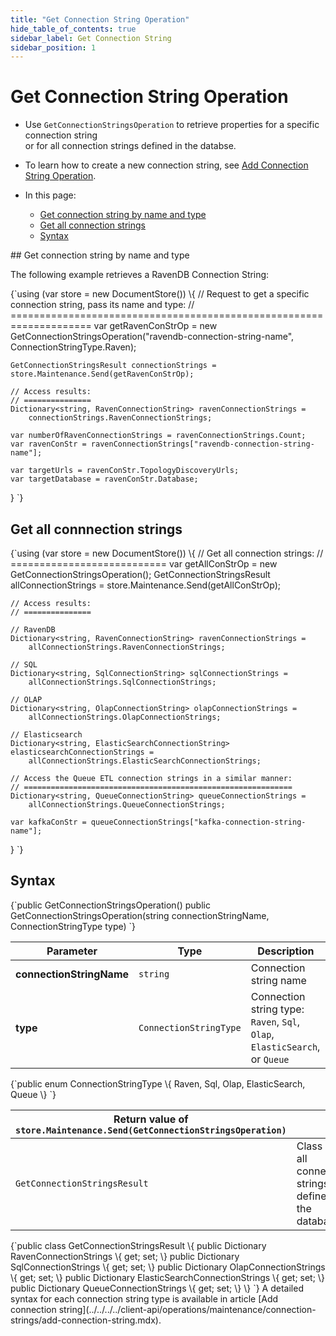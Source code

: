---
title: "Get Connection String Operation"
hide_table_of_contents: true
sidebar_label: Get Connection String
sidebar_position: 1
---




# Get Connection String Operation
<LanguageSwitcher supportedLanguages={supportedLanguages} />
<LanguageContent language="csharp">

<Admonition type="note" title="">

* Use `GetConnectionStringsOperation` to retrieve properties for a specific connection string  
  or for all connection strings defined in the databse.

* To learn how to create a new connection string, see [Add Connection String Operation](../../../../client-api/operations/maintenance/connection-strings/add-connection-string.mdx).

* In this page:
  * [Get connection string by name and type](../../../../client-api/operations/maintenance/connection-strings/get-connection-string.mdx#get-connection-string-by-name-and-type)
  * [Get all connection strings](../../../../client-api/operations/maintenance/connection-strings/get-connection-string.mdx#get-all-connnection-strings)  
  * [Syntax](../../../../client-api/operations/maintenance/connection-strings/get-connection-string.mdx#syntax)

</Admonition>
## Get connection string by name and type

The following example retrieves a RavenDB Connection String:

<TabItem value="get_connection_string_by_name" label="get_connection_string_by_name">
<CodeBlock language="csharp">
{`using (var store = new DocumentStore())
\{
    // Request to get a specific connection string, pass its name and type:
    // ====================================================================
    var getRavenConStrOp = 
        new GetConnectionStringsOperation("ravendb-connection-string-name", ConnectionStringType.Raven);
    
    GetConnectionStringsResult connectionStrings = store.Maintenance.Send(getRavenConStrOp);
    
    // Access results:
    // ===============
    Dictionary<string, RavenConnectionString> ravenConnectionStrings = 
        connectionStrings.RavenConnectionStrings;
    
    var numberOfRavenConnectionStrings = ravenConnectionStrings.Count;
    var ravenConStr = ravenConnectionStrings["ravendb-connection-string-name"];
    
    var targetUrls = ravenConStr.TopologyDiscoveryUrls;
    var targetDatabase = ravenConStr.Database;
\}
`}
</CodeBlock>
</TabItem>



## Get all connnection strings

<TabItem value="get_all_connection_strings" label="get_all_connection_strings">
<CodeBlock language="csharp">
{`using (var store = new DocumentStore())
\{
    // Get all connection strings:
    // ===========================
    var getAllConStrOp = new GetConnectionStringsOperation();
    GetConnectionStringsResult allConnectionStrings = store.Maintenance.Send(getAllConStrOp);
    
    // Access results: 
    // ===============
    
    // RavenDB
    Dictionary<string, RavenConnectionString> ravenConnectionStrings = 
        allConnectionStrings.RavenConnectionStrings;
    
    // SQL
    Dictionary<string, SqlConnectionString> sqlConnectionStrings = 
        allConnectionStrings.SqlConnectionStrings;
    
    // OLAP
    Dictionary<string, OlapConnectionString> olapConnectionStrings = 
        allConnectionStrings.OlapConnectionStrings;
    
    // Elasticsearch
    Dictionary<string, ElasticSearchConnectionString> elasticsearchConnectionStrings = 
        allConnectionStrings.ElasticSearchConnectionStrings;
    
    // Access the Queue ETL connection strings in a similar manner:
    // ============================================================
    Dictionary<string, QueueConnectionString> queueConnectionStrings = 
        allConnectionStrings.QueueConnectionStrings;
    
    var kafkaConStr = queueConnectionStrings["kafka-connection-string-name"];
\}
`}
</CodeBlock>
</TabItem>



## Syntax

<TabItem value="syntax_1" label="syntax_1">
<CodeBlock language="csharp">
{`public GetConnectionStringsOperation()
public GetConnectionStringsOperation(string connectionStringName, ConnectionStringType type)
`}
</CodeBlock>
</TabItem>

| Parameter                | Type                   | Description                                                                    |
|--------------------------|------------------------|--------------------------------------------------------------------------------|
| **connectionStringName** | `string`               | Connection string name                                                         |
| **type**                 | `ConnectionStringType` | Connection string type:<br/>`Raven`, `Sql`, `Olap`, `ElasticSearch`, or `Queue` |

<TabItem value="syntax_2" label="syntax_2">
<CodeBlock language="csharp">
{`public enum ConnectionStringType
\{
    Raven,
    Sql,
    Olap,
    ElasticSearch,
    Queue
\}
`}
</CodeBlock>
</TabItem>

| Return value of `store.Maintenance.Send(GetConnectionStringsOperation)`  |                                                               |
|--------------------------------------------------------------------------|---------------------------------------------------------------|
| `GetConnectionStringsResult`                                             | Class with all connection strings are defined on the database |

<TabItem value="syntax_3" label="syntax_3">
<CodeBlock language="csharp">
{`public class GetConnectionStringsResult
\{
    public Dictionary<string, RavenConnectionString> RavenConnectionStrings \{ get; set; \}
    public Dictionary<string, SqlConnectionString> SqlConnectionStrings \{ get; set; \}
    public Dictionary<string, OlapConnectionString> OlapConnectionStrings \{ get; set; \}
    public Dictionary<string, ElasticSearchConnectionString> ElasticSearchConnectionStrings \{ get; set; \}
    public Dictionary<string, QueueConnectionString> QueueConnectionStrings \{ get; set; \}
\}
`}
</CodeBlock>
</TabItem>

<Admonition type="note" title="">
A detailed syntax for each connection string type is available in article [Add connection string](../../../../client-api/operations/maintenance/connection-strings/add-connection-string.mdx).
</Admonition>




</LanguageContent>

<!---
### Connection Strings
- [Add](../../../../client-api/operations/maintenance/connection-strings/add-connection-string)
- [Remove](../../../../client-api/operations/maintenance/connection-strings/remove-connection-string)


-->
